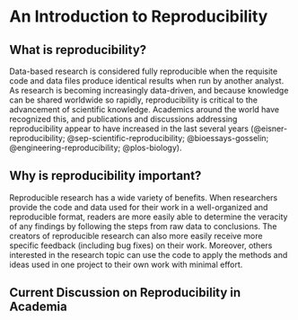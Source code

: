 <!--
This is for including Chapter 1.  Notice that it's also good practice to name your chunk.  This will help you debug potential issues as you knit.  The chunk above is called intro and the one below is called chapter1.  Feel free to change the name of the Rmd file as you wish, but don't forget to change it here from chap1.Rmd.
-->

<!--
The {#rmd-basics} text after the chapter declaration will allow us to link throughout the document back to the beginning of Chapter 1.  These labels will automatically be generated (if not specified) by changing the spaces to hyphens and capital letters to lowercase.  Look for the reference to this label at the beginning of Chapter 2.
-->

# An Introduction to Reproducibility {#reproducibility}

## What is reproducibility?

Data-based research is considered fully reproducible when the requisite code and data files produce identical results when run by another analyst. As research is becoming increasingly data-driven, and because knowledge can be shared worldwide so rapidly, reproducibility is critical to the advancement of scientific knowledge. Academics around the world have recognized this, and publications and discussions addressing reproducibility appear to have increased in the last several years (@eisner-reproducibility; @sep-scientific-reproducibility; @bioessays-gosselin; @engineering-reproducibility; @plos-biology). 

## Why is reproducibility important?

Reproducible research has a wide variety of benefits. When researchers provide the code and data used for their work in a well-organized and reproducible format, readers are more easily able to determine the veracity of any findings by following the steps from raw data to conclusions. The creators of reproducible research can also more easily receive more specific feedback (including bug fixes) on their work. Moreover, others interested in the research topic can use the code to apply the methods and ideas used in one project to their own work with minimal effort.

## Current Discussion on Reproducibility in Academia


